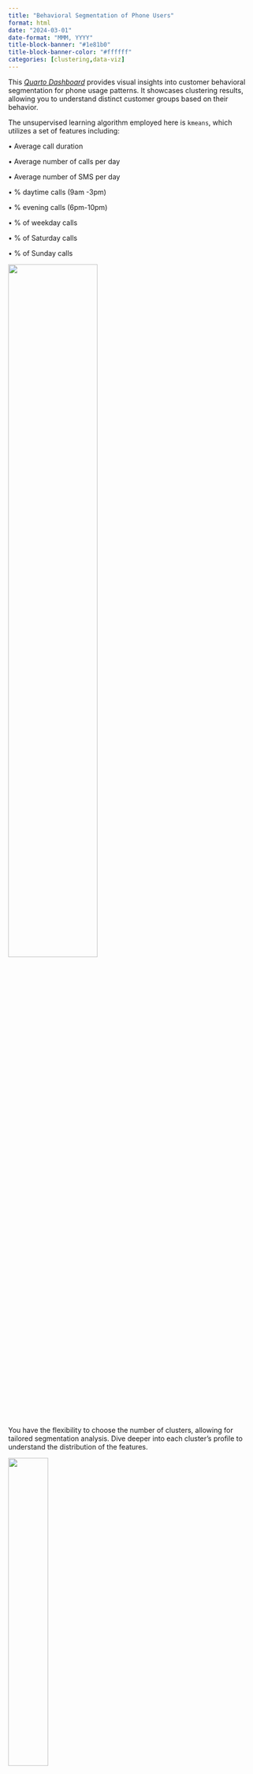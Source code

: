 ```yaml
---
title: "Behavioral Segmentation of Phone Users"
format: html
date: "2024-03-01"
date-format: "MMM, YYYY"
title-block-banner: "#1e81b0"
title-block-banner-color: "#ffffff"
categories: [clustering,data-viz]
---
```


This [*Quarto Dashboard*](https://aambarek.shinyapps.io/segmentation_dashboard/) provides visual insights into customer behavioral segmentation for phone usage patterns. It showcases clustering results, allowing you to understand distinct customer groups based on their behavior.

The unsupervised learning algorithm employed here is `kmeans`, which utilizes a set of features including:

• Average call duration

• Average number of calls per day

• Average number of SMS per day

• % daytime calls (9am -3pm)

• % evening calls (6pm-10pm)

• % of weekday calls

• % of Saturday calls

• % of Sunday calls

![](elbow_plot.png){width="60%" fig-align="center"}

You have the flexibility to choose the number of clusters, allowing for tailored segmentation analysis. Dive deeper into each cluster's profile to understand the distribution of the features.

![](screen.png){width="40%" fig-align="center"}

Interact with the segmentation results [here](https://aambarek.shinyapps.io/segmentation_dashboard/) and uncover actionable insights for strategic decision-making.
